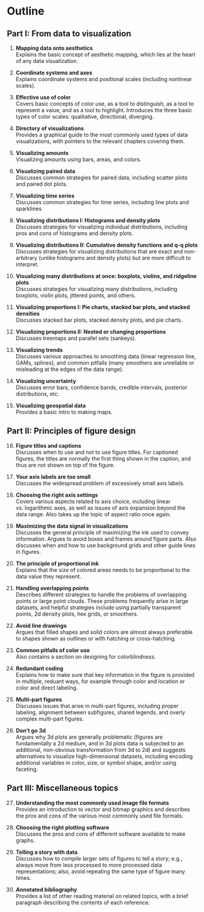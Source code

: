 # Outline {-}


## Part I: From data to visualization {-}

#. **Mapping data onto aesthetics**   
  Explains the basic concept of aesthetic mapping, which lies at the heart of any data visualization.

#. **Coordinate systems and axes**  
  Explains coordinate systems and positional scales (including nonlinear scales).
  
#. **Effective use of color**  
  Covers basic concepts of color use, as a tool to distinguish, as a tool to represent a value, and as a tool to highlight.  Introduces the three basic types of color scales: qualitative, directional, diverging.

#. **Directory of visualizations**  
  Provides a graphical guide to the most commonly used types of data visualizations, with pointers to the relevant chapters covering them.

#. **Visualizing amounts**  
  Visualizing amounts using bars, areas, and colors.

#. **Visualizing paired data**  
  Discusses common strategies for paired data, including scatter plots and paired dot plots.

#. **Visualizing time series**  
  Discusses common strategies for time series, including line plots and sparklines

#. **Visualizing distributions I: Histograms and density plots**  
  Discusses strategies for visualizing individual distributions, including pros and cons of histograms and density plots.

#. **Visualizing distributions II: Cumulative density functions and q-q plots**  
  Discusses strategies for visualizing distributions that are exact and non-arbitrary (unlike histograms and density plots) but are more difficult to interpret.

#. **Visualizing many distributions at once: boxplots, violins, and ridgeline plots**  
  Discusses strategies for visualizing many distributions, including boxplots, violin plots, jittered points, and others.

#. **Visualizing proportions I: Pie charts, stacked bar plots, and stacked densities**  
  Discusses stacked bar plots, stacked density plots, and pie charts.

#. **Visualizing proportions II: Nested or changing proportions**  
  Discusses treemaps and parallel sets (sankeys).

#. **Visualizing trends**  
  Discusses various approaches to smoothing data (linear regression line, GAMs, splines), and common pitfalls (many smoothers are unreliable or misleading at the edges of the data range).

#. **Visualizing uncertainty**  
  Discusses error bars, confidence bands, credible intervals, posterior distributions, etc.

#. **Visualizing geospatial data**  
  Provides a basic intro to making maps.
  
## Part II: Principles of figure design {-}

16. **Figure titles and captions**  
  Discusses when to use and not to use figure titles. For captioned figures, the titles are normally the first thing shown in the caption, and thus are not shown on top of the figure. 

#. **Your axis labels are too small**  
  Discusses the widespread problem of excessively small axis labels.

#. **Choosing the right axis settings**  
  Covers various aspects related to axis choice, including linear vs. logarithmic axes, as well as issues of axis expansion beyond the data range. Also takes up the topic of aspect ratio once again.

#. **Maximizing the data signal in visualizations**  
  Discusses the general principle of maximizing the ink used to convey information. Argues to avoid boxes and frames around figure parts. Also discusses when and how to use background grids and other guide lines in figures.

#. **The principle of proportional ink**  
  Explains that the size of colored areas needs to be proportional to the data value they represent.

#. **Handling overlapping points**  
  Describes different strategies to handle the problems of overlapping points or large point clouds. These problems frequently arise in large datasets, and helpful strategies include using partially transparent points, 2d density plots, hex grids, or smoothers.
  
#. **Avoid line drawings**  
  Argues that filled shapes and solid colors are almost always preferable to shapes shown as outlines or with hatching or cross-hatching.

#. **Common pitfalls of color use**  
  Also contains a section on designing for colorblindness.

#. **Redundant coding**  
  Explains how to make sure that key information in the figure is provided in multiple, reduant ways, for example through color and location or color and direct labeling.

#. **Multi-part figures**  
  Discusses issues that arise in multi-part figures, including proper labeling, alignment between subfigures, shared legends, and overly complex multi-part figures. 
  
#. **Don't go 3d**  
  Argues why 3d plots are generally problematic (figures are fundamentally a 2d medium, and in 3d plots data is subjected to an additional, non-obvious transformation from 3d to 2d) and suggests alternatives to visualize high-dimensional datasets, including encoding additional variables in color, size, or symbol shape, and/or using faceting.


## Part III: Miscellaneous topics {-}

27. **Understanding the most commonly used image file formats**  
  Provides an introduction to vector and bitmap graphics and describes the pros and cons of the various most commonly used file formats.

#. **Choosing the right plotting software**  
  Discusses the pros and cons of different software available to make graphs.
  
#. **Telling a story with data**  
  Discusses how to compile larger sets of figures to tell a story; e.g., always move from less processed to more processed data representations; also, avoid repeating the same type of figure many times.
  
#. **Annotated bibliography**  
  Provides a list of other reading material on related topics, with a brief paragraph describing the contents of each reference.
  
  
